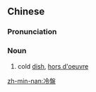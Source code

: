 {{also|冷盘}}
==Chinese==
{{zh-forms|s=冷盘}}

===Pronunciation===
{{zh-pron
|m=lěngpán
|c=laang5 pun4-2
|mn=léng-pôaⁿ
|cat=n
}}

===Noun===
{{zh-noun}}

# cold [[dish]], [[hors d'oeuvre]]

[[zh-min-nan:冷盤]]